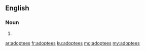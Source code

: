 {{also|adoptées}}
==English==

===Noun===
{{head|en|noun plural form}}

# {{plural of|adoptee|lang=en}}

[[ar:adoptees]]
[[fr:adoptees]]
[[ku:adoptees]]
[[mg:adoptees]]
[[my:adoptees]]